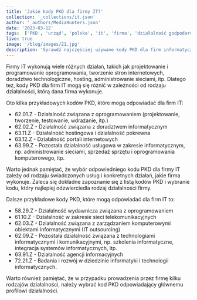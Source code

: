```yaml
---
title: 'Jakie kody PKD dla firmy IT?'
collection: '_collections/it.json'
author: '_authors/MediaHunters.json'
date: '2023-03-12'
tags:  ['PKD', 'urząd', 'polska', 'it', 'firma', 'działalność godpodarcza', 'urząd skarbowy', 'rozliczenia']
live: true
image: '/blog/images/21.jpg'
description: 'Sprawdź najczęściej używane kody PKD dla firm informatycznych w Polsce.'
---
```


Firmy IT wykonują wiele różnych działań, takich jak projektowanie i programowanie
oprogramowania, tworzenie stron internetowych, doradztwo technologiczne, hosting,
administrowanie sieciami, itp. Dlatego też, kody PKD dla firm IT mogą się różnić w
zależności od rodzaju działalności, którą dana firma wykonuje.

Oto kilka przykładowych kodów PKD, które mogą odpowiadać dla firm IT:

- 62.01.Z - Działalność związana z oprogramowaniem (projektowanie,
tworzenie, testowanie, wdrażanie, itp.)
- 62.02.Z - Działalność związana z doradztwem informatycznym
- 63.11.Z - Działalność hostingowa i działalność pokrewna
- 63.12.Z - Działalność portali internetowych
- 63.99.Z - Pozostała działalność usługowa w zakresie informatycznym, np.
administrowanie sieciami, sprzedaż sprzętu i oprogramowania
komputerowego, itp.

Warto jednak pamiętać, że wybór odpowiedniego kodu PKD dla firmy IT zależy od
rodzaju świadczonych usług i konkretnych działań, jakie firma wykonuje. Zaleca się
dokładne zapoznanie się z listą kodów PKD i wybranie kodu, który najlepiej
odzwierciedla rodzaj działalności firmy.

Dalsze przykładowe kody PKD, które mogą odpowiadać dla firm IT to:
- 58.29.Z - Działalność wydawnicza związana z oprogramowaniem
- 61.10.Z - Działalność w zakresie sieci telekomunikacyjnych
- 62.03.Z - Działalność związana z zarządzaniem komputerowymi obiektami
informatycznymi (IT outsourcing)
- 62.09.Z - Pozostała działalność związana z technologiami informatycznymi i
komunikacyjnymi, np. szkolenia informatyczne, integracja systemów
informatycznych, itp.
- 63.91.Z - Działalność agencji informacyjnych
- 72.21.Z - Badania i rozwój w dziedzinie informatyki i technologii
informatycznych.

Warto również pamiętać, że w przypadku prowadzenia przez firmę kilku rodzajów
działalności, należy wybrać kod PKD odpowiadający głównemu profilowi działalności.